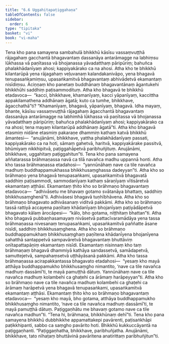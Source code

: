```yaml
---
title: "6.6 Uggahitapaṭiggahaṇa"
tableOfContents: false
sidebar:
  order: 6
type: "tipitaka"
basket: "vi"
book: "vi-maha"
---
```



<DynamicBreadcrumb />

<Division number="275" book="vi-maha" e="ch" v="3" p="305">

<Paragraph number="1255" book="vi-maha">
Tena kho pana samayena sambahulā bhikkhū kāsīsu vassaṃvuṭṭhā rājagahaṃ gacchantā bhagavantaṃ dassanāya antarāmagge na labhiṃsu lūkhassa vā paṇītassa vā bhojanassa yāvadatthaṃ pāripūriṃ; bahuñca phalakhādanīyaṃ ahosi; kappiyakārako ca na ahosi. Atha kho te bhikkhū kilantarūpā yena rājagahaṃ veḷuvanaṃ kalandakanivāpo, yena bhagavā tenupasaṅkamiṃsu, upasaṅkamitvā bhagavantaṃ abhivādetvā ekamantaṃ nisīdiṃsu. Āciṇṇaṃ kho panetaṃ buddhānaṃ bhagavantānaṃ āgantukehi bhikkhūhi saddhiṃ paṭisammodituṃ. Atha kho bhagavā te bhikkhū etadavoca—  “kacci, bhikkhave, khamanīyaṃ, kacci yāpanīyaṃ, kaccittha appakilamathena addhānaṃ āgatā; kuto ca tumhe, bhikkhave, āgacchathā”ti? “Khamanīyaṃ, bhagavā, yāpanīyaṃ, bhagavā. Idha mayaṃ, bhante, kāsīsu vassaṃvuṭṭhā rājagahaṃ āgacchantā bhagavantaṃ dassanāya antarāmagge na labhimhā lūkhassa vā paṇītassa vā bhojanassa yāvadatthaṃ pāripūriṃ; bahuñca phalakhādanīyaṃ ahosi; kappiyakārako ca na ahosi; tena mayaṃ kilantarūpā addhānaṃ āgatā”ti. Atha kho bhagavā etasmiṃ nidāne etasmiṃ pakaraṇe dhammiṃ kathaṃ katvā bhikkhū āmantesi—  “anujānāmi, bhikkhave, yattha phalakhādanīyaṃ passati, kappiyakārako ca na hoti, sāmaṃ gahetvā, haritvā, kappiyakārake passitvā, bhūmiyaṃ nikkhipitvā, paṭiggahāpetvā paribhuñjituṃ. Anujānāmi, bhikkhave, uggahitaṃ paṭiggahitun”ti.
</Paragraph>

</Division>
<Division number="276" book="vi-maha" e="ch" v="3" p="306">

<Paragraph number="1256" book="vi-maha">
Tena kho pana samayena aññatarassa brāhmaṇassa navā ca tilā navañca madhu uppannā honti. Atha kho tassa brāhmaṇassa etadahosi—  “yannūnāhaṃ nave ca tile navañca madhuṃ buddhappamukhassa bhikkhusaṃghassa dadeyyan”ti. Atha kho so brāhmaṇo yena bhagavā tenupasaṅkami, upasaṅkamitvā bhagavatā saddhiṃ paṭisammodi, sammodanīyaṃ kathaṃ sāraṇīyaṃ vītisāretvā ekamantaṃ aṭṭhāsi. Ekamantaṃ ṭhito kho so brāhmaṇo bhagavantaṃ etadavoca—  “adhivāsetu me bhavaṃ gotamo svātanāya bhattaṃ, saddhiṃ bhikkhusaṃghenā”ti. Adhivāsesi bhagavā tuṇhībhāvena. Atha kho so brāhmaṇo bhagavato adhivāsanaṃ viditvā pakkāmi. Atha kho so brāhmaṇo tassā rattiyā accayena paṇītaṃ khādanīyaṃ bhojanīyaṃ paṭiyādāpetvā bhagavato kālaṃ ārocāpesi—  “kālo, bho gotama, niṭṭhitaṃ bhattan”ti.
</Paragraph>

<Paragraph number="1257" book="vi-maha">
Atha kho bhagavā pubbaṇhasamayaṃ nivāsetvā pattacīvaramādāya yena tassa brāhmaṇassa nivesanaṃ tenupasaṅkami, upasaṅkamitvā paññatte āsane nisīdi, saddhiṃ bhikkhusaṃghena. Atha kho so brāhmaṇo buddhappamukhaṃ bhikkhusaṃghaṃ paṇītena khādanīyena bhojanīyena sahatthā santappetvā sampavāretvā bhagavantaṃ bhuttāviṃ onītapattapāṇiṃ ekamantaṃ nisīdi. Ekamantaṃ nisinnaṃ kho taṃ brāhmaṇaṃ bhagavā dhammiyā kathāya sandassetvā, samādapetvā, samuttejetvā, sampahaṃsetvā uṭṭhāyāsanā pakkāmi.
</Paragraph>

<Paragraph number="1258" book="vi-maha">
Atha kho tassa brāhmaṇassa acirapakkantassa bhagavato etadahosi—  “yesaṃ kho mayā atthāya buddhappamukho bhikkhusaṃgho nimantito, ‘nave ca tile navañca madhuṃ dassāmī’ti, te mayā pamuṭṭhā dātuṃ. Yannūnāhaṃ nave ca tile navañca madhuṃ kolambehi ca ghaṭehi ca ārāmaṃ harāpeyyan”ti. Atha kho so brāhmaṇo nave ca tile navañca madhuṃ kolambehi ca ghaṭehi ca ārāmaṃ harāpetvā yena bhagavā tenupasaṅkami, upasaṅkamitvā ekamantaṃ aṭṭhāsi. Ekamantaṃ ṭhito kho so brāhmaṇo bhagavantaṃ etadavoca—  “yesaṃ kho mayā, bho gotama, atthāya buddhappamukho bhikkhusaṃgho nimantito, ‘nave ca tile navañca madhuṃ dassāmī’ti, te mayā pamuṭṭhā dātuṃ. Paṭiggaṇhātu me bhavaṃ gotamo nave ca tile navañca madhun”ti. “Tena hi, brāhmaṇa, bhikkhūnaṃ dehī”ti.
</Paragraph>

<Paragraph number="1259" book="vi-maha">
Tena kho pana samayena bhikkhū dubbhikkhe appamattakepi pavārenti, paṭisaṅkhāpi paṭikkhipanti, sabbo ca saṃgho pavārito hoti. Bhikkhū kukkuccāyantā na paṭiggaṇhanti. “Paṭiggaṇhatha, bhikkhave, paribhuñjatha. Anujānāmi, bhikkhave, tato nīhaṭaṃ bhuttāvinā pavāritena anatirittaṃ paribhuñjitun”ti.
</Paragraph>
</Division>